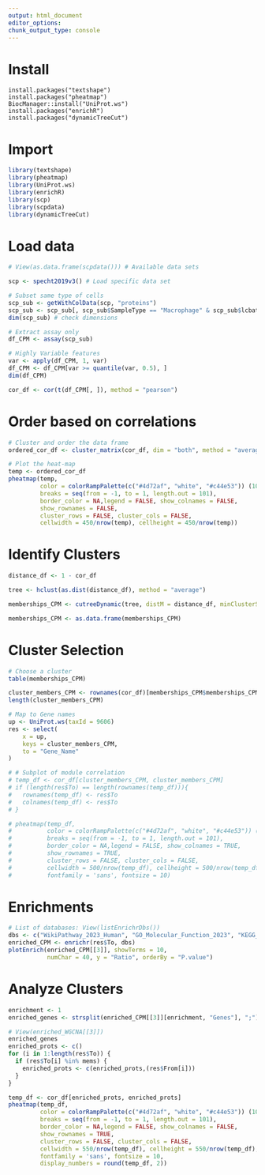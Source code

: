 ```yaml
---
output: html_document
editor_options: 
chunk_output_type: console
---
```


# Install

```r.
install.packages("textshape")
install.packages("pheatmap")
BiocManager::install("UniProt.ws")
install.packages("enrichR")
install.packages("dynamicTreeCut")
```

# Import

```r
library(textshape)
library(pheatmap)
library(UniProt.ws)
library(enrichR)
library(scp)
library(scpdata)
library(dynamicTreeCut)
```

# Load data

```r
# View(as.data.frame(scpdata())) # Available data sets

scp <- specht2019v3() # Load specific data set

# Subset same type of cells
scp_sub <- getWithColData(scp, "proteins")
scp_sub <- scp_sub[, scp_sub$SampleType == "Macrophage" & scp_sub$lcbatch == "LCB7"]
dim(scp_sub) # check dimensions

# Extract assay only
df_CPM <- assay(scp_sub)

# Highly Variable features
var <- apply(df_CPM, 1, var)
df_CPM <- df_CPM[var >= quantile(var, 0.5), ]
dim(df_CPM)

cor_df <- cor(t(df_CPM[, ]), method = "pearson")
```

# Order based on correlations

```r
# Cluster and order the data frame
ordered_cor_df <- cluster_matrix(cor_df, dim = "both", method = "average")

# Plot the heat-map
temp <- ordered_cor_df
pheatmap(temp,
         color = colorRampPalette(c("#4d72af", "white", "#c44e53")) (101),
         breaks = seq(from = -1, to = 1, length.out = 101),
         border_color = NA,legend = FALSE, show_colnames = FALSE,
         show_rownames = FALSE,
         cluster_rows = FALSE, cluster_cols = FALSE,
         cellwidth = 450/nrow(temp), cellheight = 450/nrow(temp))
```

# Identify Clusters

```r
distance_df <- 1 - cor_df

tree <- hclust(as.dist(distance_df), method = "average")

memberships_CPM <- cutreeDynamic(tree, distM = distance_df, minClusterSize = 15)

memberships_CPM <- as.data.frame(memberships_CPM)
```

# Cluster Selection

```r
# Choose a cluster
table(memberships_CPM)

cluster_members_CPM <- rownames(cor_df)[memberships_CPM$memberships_CPM == 1]
length(cluster_members_CPM)

# Map to Gene names
up <- UniProt.ws(taxId = 9606)
res <- select(
    x = up,
    keys = cluster_members_CPM,
    to = "Gene_Name"
)

# # Subplot of module correlation
# temp_df <- cor_df[cluster_members_CPM, cluster_members_CPM]
# if (length(res$To) == length(rownames(temp_df))){
#   rownames(temp_df) <- res$To
#   colnames(temp_df) <- res$To
# }

# pheatmap(temp_df,
#          color = colorRampPalette(c("#4d72af", "white", "#c44e53")) (101),
#          breaks = seq(from = -1, to = 1, length.out = 101),
#          border_color = NA,legend = FALSE, show_colnames = TRUE,
#          show_rownames = TRUE,
#          cluster_rows = FALSE, cluster_cols = FALSE,
#          cellwidth = 500/nrow(temp_df), cellheight = 500/nrow(temp_df),
#          fontfamily = 'sans', fontsize = 10)
```

# Enrichments

```r
# List of databases: View(listEnrichrDbs())
dbs <- c("WikiPathway_2023_Human", "GO_Molecular_Function_2023", "KEGG_2021_Human")
enriched_CPM <- enrichr(res$To, dbs)
plotEnrich(enriched_CPM[[3]], showTerms = 10,
           numChar = 40, y = "Ratio", orderBy = "P.value")
```

# Analyze Clusters

```r
enrichment <- 1
enriched_genes <- strsplit(enriched_CPM[[3]][enrichment, "Genes"], ";")[[1]]

# View(enriched_WGCNA[[3]])
enriched_genes
enriched_prots <- c()
for (i in 1:length(res$To)) {
  if (res$To[i] %in% mems) {
    enriched_prots <- c(enriched_prots,(res$From[i]))
  }
}

temp_df <- cor_df[enriched_prots, enriched_prots]
pheatmap(temp_df,
         color = colorRampPalette(c("#4d72af", "white", "#c44e53")) (101),
         breaks = seq(from = -1, to = 1, length.out = 101),
         border_color = NA,legend = FALSE, show_colnames = FALSE,
         show_rownames = TRUE,
         cluster_rows = FALSE, cluster_cols = FALSE,
         cellwidth = 550/nrow(temp_df), cellheight = 550/nrow(temp_df),
         fontfamily = 'sans', fontsize = 10,
         display_numbers = round(temp_df, 2))
```

